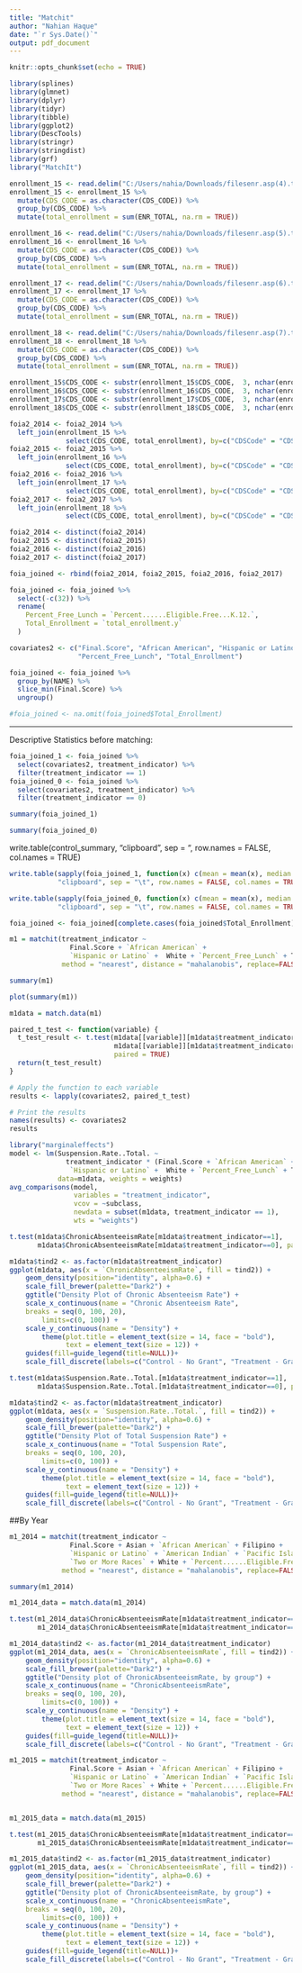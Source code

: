 ---
title: "Matchit"
author: "Nahian Haque"
date: "`r Sys.Date()`"
output: pdf_document
---

```{r setup, include=FALSE}
knitr::opts_chunk$set(echo = TRUE)
```

```{r}
library(splines)
library(glmnet)
library(dplyr)
library(tidyr)
library(tibble)
library(ggplot2)
library(DescTools)
library(stringr)
library(stringdist)
library(grf)
library("MatchIt")
```

```{r}
enrollment_15 <- read.delim("C:/Users/nahia/Downloads/filesenr.asp(4).txt")
enrollment_15 <- enrollment_15 %>%
  mutate(CDS_CODE = as.character(CDS_CODE)) %>%
  group_by(CDS_CODE) %>%
  mutate(total_enrollment = sum(ENR_TOTAL, na.rm = TRUE))

enrollment_16 <- read.delim("C:/Users/nahia/Downloads/filesenr.asp(5).txt")
enrollment_16 <- enrollment_16 %>%
  mutate(CDS_CODE = as.character(CDS_CODE)) %>%
  group_by(CDS_CODE) %>%
  mutate(total_enrollment = sum(ENR_TOTAL, na.rm = TRUE))

enrollment_17 <- read.delim("C:/Users/nahia/Downloads/filesenr.asp(6).txt")
enrollment_17 <- enrollment_17 %>%
  mutate(CDS_CODE = as.character(CDS_CODE)) %>%
  group_by(CDS_CODE) %>%
  mutate(total_enrollment = sum(ENR_TOTAL, na.rm = TRUE))

enrollment_18 <- read.delim("C:/Users/nahia/Downloads/filesenr.asp(7).txt")
enrollment_18 <- enrollment_18 %>%
  mutate(CDS_CODE = as.character(CDS_CODE)) %>%
  group_by(CDS_CODE) %>%
  mutate(total_enrollment = sum(ENR_TOTAL, na.rm = TRUE))
```

```{r}
enrollment_15$CDS_CODE <- substr(enrollment_15$CDS_CODE,  3, nchar(enrollment_15$CDS_CODE))
enrollment_16$CDS_CODE <- substr(enrollment_16$CDS_CODE,  3, nchar(enrollment_16$CDS_CODE))
enrollment_17$CDS_CODE <- substr(enrollment_17$CDS_CODE,  3, nchar(enrollment_17$CDS_CODE))
enrollment_18$CDS_CODE <- substr(enrollment_18$CDS_CODE,  3, nchar(enrollment_18$CDS_CODE))
```

```{r}
foia2_2014 <- foia2_2014 %>%
  left_join(enrollment_15 %>% 
              select(CDS_CODE, total_enrollment), by=c("CDSCode" = "CDS_CODE"))
foia2_2015 <- foia2_2015 %>%
  left_join(enrollment_16 %>% 
              select(CDS_CODE, total_enrollment), by=c("CDSCode" = "CDS_CODE"))
foia2_2016 <- foia2_2016 %>%
  left_join(enrollment_17 %>% 
              select(CDS_CODE, total_enrollment), by=c("CDSCode" = "CDS_CODE"))
foia2_2017 <- foia2_2017 %>%
  left_join(enrollment_18 %>% 
              select(CDS_CODE, total_enrollment), by=c("CDSCode" = "CDS_CODE"))
```

```{r}
foia2_2014 <- distinct(foia2_2014)
foia2_2015 <- distinct(foia2_2015)
foia2_2016 <- distinct(foia2_2016)
foia2_2017 <- distinct(foia2_2017)
```

```{r}
foia_joined <- rbind(foia2_2014, foia2_2015, foia2_2016, foia2_2017)
```

```{r}
foia_joined <- foia_joined %>%
  select(-c(32)) %>%
  rename(
    Percent_Free_Lunch = `Percent......Eligible.Free...K.12.`,
    Total_Enrollment = `total_enrollment.y`
  )
```

```{r}
covariates2 <- c("Final.Score", "African American", "Hispanic or Latino", "White", 
                 "Percent_Free_Lunch", "Total_Enrollment")
```

```{r}
foia_joined <- foia_joined %>%
  group_by(NAME) %>%
  slice_min(Final.Score) %>%
  ungroup()
```

```{r}
#foia_joined <- na.omit(foia_joined$Total_Enrollment)
```

---
Descriptive Statistics before matching:
```{r}
foia_joined_1 <- foia_joined %>%
  select(covariates2, treatment_indicator) %>%
  filter(treatment_indicator == 1)
foia_joined_0 <- foia_joined %>%
  select(covariates2, treatment_indicator) %>%
  filter(treatment_indicator == 0)
```

```{r}
summary(foia_joined_1)
```
```{r}
summary(foia_joined_0)
```
write.table(control_summary, "clipboard", sep = "\t", row.names = FALSE, col.names = TRUE)

```{r}
write.table(sapply(foia_joined_1, function(x) c(mean = mean(x), median = median(x), sd = sd(x), min = min(x), max = max(x))),
            "clipboard", sep = "\t", row.names = FALSE, col.names = TRUE)
```

```{r}
write.table(sapply(foia_joined_0, function(x) c(mean = mean(x), median = median(x), sd = sd(x), min = min(x), max = max(x))),
            "clipboard", sep = "\t", row.names = FALSE, col.names = TRUE)
```


```{r}
foia_joined <- foia_joined[complete.cases(foia_joined$Total_Enrollment), ]
```


```{r}
m1 = matchit(treatment_indicator ~ 
               Final.Score + `African American` +
               `Hispanic or Latino` +  White + `Percent_Free_Lunch` + Total_Enrollment,
             method = "nearest", distance = "mahalanobis", replace=FALSE, data = foia_joined)

summary(m1)
```

```{r}
plot(summary(m1))
```


```{r}
m1data = match.data(m1)
```

```{r}

paired_t_test <- function(variable) {
  t_test_result <- t.test(m1data[[variable]][m1data$treatment_indicator == 1],
                          m1data[[variable]][m1data$treatment_indicator == 0],
                          paired = TRUE)
  return(t_test_result)
}

# Apply the function to each variable
results <- lapply(covariates2, paired_t_test)

# Print the results
names(results) <- covariates2
results
```

```{r}
library("marginaleffects")
model <- lm(Suspension.Rate..Total. ~ 
              treatment_indicator * (Final.Score + `African American` +
               `Hispanic or Latino` +  White + `Percent_Free_Lunch` + Total_Enrollment),
            data=m1data, weights = weights)
avg_comparisons(model,
                variables = "treatment_indicator",
                vcov = ~subclass,
                newdata = subset(m1data, treatment_indicator == 1),
                wts = "weights")
```


```{r}
t.test(m1data$ChronicAbsenteeismRate[m1data$treatment_indicator==1], 
       m1data$ChronicAbsenteeismRate[m1data$treatment_indicator==0], paired = T)
```
```{r}
m1data$tind2 <- as.factor(m1data$treatment_indicator)
ggplot(m1data, aes(x = `ChronicAbsenteeismRate`, fill = tind2)) +
    geom_density(position="identity", alpha=0.6) +
    scale_fill_brewer(palette="Dark2") +
    ggtitle("Density Plot of Chronic Absenteeism Rate") +
    scale_x_continuous(name = "Chronic Absenteeism Rate",
    breaks = seq(0, 100, 20),
        limits=c(0, 100)) +
    scale_y_continuous(name = "Density") +
        theme(plot.title = element_text(size = 14, face = "bold"),
              text = element_text(size = 12)) +
    guides(fill=guide_legend(title=NULL))+ 
    scale_fill_discrete(labels=c("Control - No Grant", "Treatment - Grant"))
```
```{r}
t.test(m1data$Suspension.Rate..Total.[m1data$treatment_indicator==1], 
       m1data$Suspension.Rate..Total.[m1data$treatment_indicator==0], paired = T)
```

```{r}
m1data$tind2 <- as.factor(m1data$treatment_indicator)
ggplot(m1data, aes(x = `Suspension.Rate..Total.`, fill = tind2)) +
    geom_density(position="identity", alpha=0.6) +
    scale_fill_brewer(palette="Dark2") +
    ggtitle("Density Plot of Total Suspension Rate") +
    scale_x_continuous(name = "Total Suspension Rate",
    breaks = seq(0, 100, 20),
        limits=c(0, 100)) +
    scale_y_continuous(name = "Density") +
        theme(plot.title = element_text(size = 14, face = "bold"),
              text = element_text(size = 12)) +
    guides(fill=guide_legend(title=NULL))+ 
    scale_fill_discrete(labels=c("Control - No Grant", "Treatment - Grant"))
```

##By Year
```{r}
m1_2014 = matchit(treatment_indicator ~ 
               Final.Score + Asian + `African American` + Filipino +
               `Hispanic or Latino` + `American Indian` + `Pacific Islander` +
               `Two or More Races` + White + `Percent......Eligible.Free...K.12.`,
             method = "nearest", distance = "mahalanobis", replace=FALSE, data = foia2_2014)

summary(m1_2014)
```

```{r}
m1_2014_data = match.data(m1_2014)
```


```{r}
t.test(m1_2014_data$ChronicAbsenteeismRate[m1data$treatment_indicator==1], 
       m1_2014_data$ChronicAbsenteeismRate[m1data$treatment_indicator==0], paired = T)
```

```{r}
m1_2014_data$tind2 <- as.factor(m1_2014_data$treatment_indicator)
ggplot(m1_2014_data, aes(x = `ChronicAbsenteeismRate`, fill = tind2)) +
    geom_density(position="identity", alpha=0.6) +
    scale_fill_brewer(palette="Dark2") +
    ggtitle("Density plot of ChronicAbsenteeismRate, by group") +
    scale_x_continuous(name = "ChronicAbsenteeismRate",
    breaks = seq(0, 100, 20),
        limits=c(0, 100)) +
    scale_y_continuous(name = "Density") +
        theme(plot.title = element_text(size = 14, face = "bold"),
              text = element_text(size = 12)) +
    guides(fill=guide_legend(title=NULL))+ 
    scale_fill_discrete(labels=c("Control - No Grant", "Treatment - Grant"))
```

```{r}
m1_2015 = matchit(treatment_indicator ~ 
               Final.Score + Asian + `African American` + Filipino +
               `Hispanic or Latino` + `American Indian` + `Pacific Islander` +
               `Two or More Races` + White + `Percent......Eligible.Free...K.12.`,
             method = "nearest", distance = "mahalanobis", replace=FALSE, data = foia2_2015)


m1_2015_data = match.data(m1_2015)
```

```{r}
t.test(m1_2015_data$ChronicAbsenteeismRate[m1data$treatment_indicator==1], 
       m1_2015_data$ChronicAbsenteeismRate[m1data$treatment_indicator==0], paired = T)
```
```{r}
m1_2015_data$tind2 <- as.factor(m1_2015_data$treatment_indicator)
ggplot(m1_2015_data, aes(x = `ChronicAbsenteeismRate`, fill = tind2)) +
    geom_density(position="identity", alpha=0.6) +
    scale_fill_brewer(palette="Dark2") +
    ggtitle("Density plot of ChronicAbsenteeismRate, by group") +
    scale_x_continuous(name = "ChronicAbsenteeismRate",
    breaks = seq(0, 100, 20),
        limits=c(0, 100)) +
    scale_y_continuous(name = "Density") +
        theme(plot.title = element_text(size = 14, face = "bold"),
              text = element_text(size = 12)) +
    guides(fill=guide_legend(title=NULL))+ 
    scale_fill_discrete(labels=c("Control - No Grant", "Treatment - Grant"))
```

